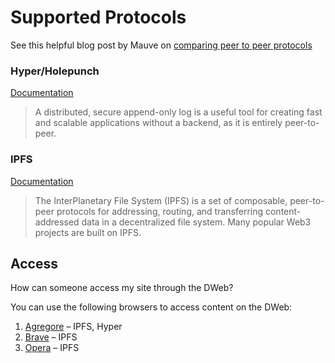 # Supported Protocols
See this helpful blog post by Mauve on [comparing peer to peer protocols](https://blog.mauve.moe/posts/protocol-comparisons)

### Hyper/Holepunch
[Documentation](https://docs.holepunch.to/)

> A distributed, secure append-only log is a useful tool for creating fast and scalable applications without a backend, as it is entirely peer-to-peer.

### IPFS
[Documentation](https://docs.ipfs.tech/)

> The InterPlanetary File System (IPFS) is a set of composable, peer-to-peer protocols for addressing, routing, and transferring content-addressed data in a decentralized file system. Many popular Web3 projects are built on IPFS.

## Access
How can someone access my site through the DWeb?

You can use the following browsers to access content on the DWeb:
1. [Agregore](https://agregore.mauve.moe/) – IPFS, Hyper
2. [Brave](https://brave.com/) – IPFS
3. [Opera](https://www.opera.com/) – IPFS
